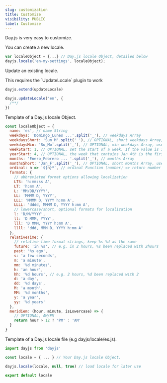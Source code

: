 ```yaml
---
slug: customization
title: Customize
visibility: PUBLIC
label: Customize
---
```


Day.js is very easy to customize. 

You can create a new locale.

```js
var localeObject = {...} // Day.js locale Object, detailed below
dayjs.locale('en-my-settings', localeObject);
```

Update an existing locale.

<Callout type="info">
This requires the `UpdateLocale` plugin to work
</Callout>

```js
dayjs.extend(updateLocale)

dayjs.updateLocale('en', {
  /**/
})
```

Template of a Day.js locale Object.

```javascript
const localeObject = {
  name: 'es', // name String
  weekdays: 'Domingo_Lunes ...'.split('_'), // weekdays Array
  weekdaysShort: 'Sun_M'.split('_'), // OPTIONAL, short weekdays Array, use first three letters if not provided
  weekdaysMin: 'Su_Mo'.split('_'), // OPTIONAL, min weekdays Array, use first two letters if not provided
  weekStart: 1, // OPTIONAL, set the start of a week. If the value is 1, Monday will be the start of week instead of Sunday。
  yearStart: 4, // OPTIONAL, the week that contains Jan 4th is the first week of the year.
  months: 'Enero_Febrero ... '.split('_'), // months Array
  monthsShort: 'Jan_F'.split('_'), // OPTIONAL, short months Array, use first three letters if not provided
  ordinal: n => `${n}º`, // ordinal Function (number) => return number + output
  formats: {
    // abbreviated format options allowing localization
    LTS: 'h:mm:ss A',
    LT: 'h:mm A',
    L: 'MM/DD/YYYY',
    LL: 'MMMM D, YYYY',
    LLL: 'MMMM D, YYYY h:mm A',
    LLLL: 'dddd, MMMM D, YYYY h:mm A',
    // lowercase/short, optional formats for localization
    l: 'D/M/YYYY',
    ll: 'D MMM, YYYY',
    lll: 'D MMM, YYYY h:mm A',
    llll: 'ddd, MMM D, YYYY h:mm A'
  },
  relativeTime: {
    // relative time format strings, keep %s %d as the same
    future: 'in %s', // e.g. in 2 hours, %s been replaced with 2hours
    past: '%s ago',
    s: 'a few seconds',
    m: 'a minute',
    mm: '%d minutes',
    h: 'an hour',
    hh: '%d hours', // e.g. 2 hours, %d been replaced with 2
    d: 'a day',
    dd: '%d days',
    M: 'a month',
    MM: '%d months',
    y: 'a year',
    yy: '%d years'
  },
  meridiem: (hour, minute, isLowercase) => {
    // OPTIONAL, AM/PM
    return hour > 12 ? 'PM' : 'AM'
  }
}
```

Template of a Day.js locale file (e.g dayjs/locale/es.js).

```javascript
import dayjs from 'dayjs'

const locale = { ... } // Your Day.js locale Object.

dayjs.locale(locale, null, true) // load locale for later use

export default locale
```
